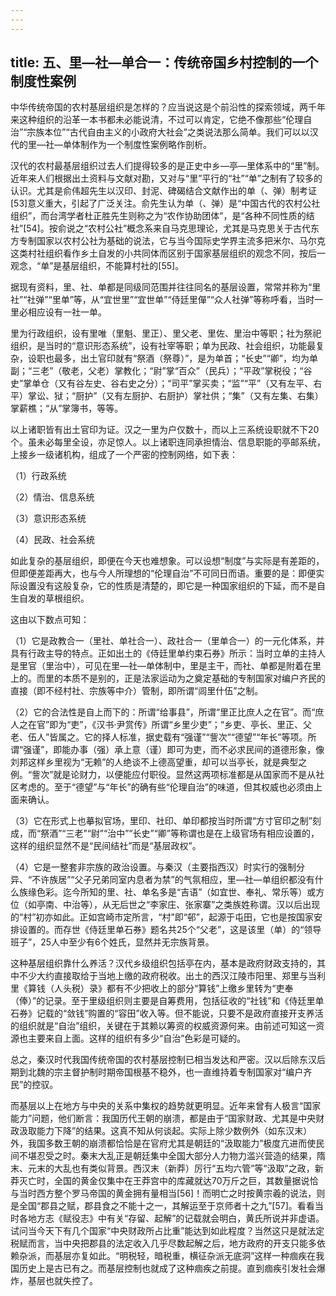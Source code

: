 ```yaml
---
---
---
```

title: 五、里—社—单合一：传统帝国乡村控制的一个制度性案例
---




中华传统帝国的农村基层组织是怎样的？应当说这是个前沿性的探索领域，两千年来这种组织的沿革一本书都未必能说清，不过可以肯定，它绝不像那些“伦理自治”“宗族本位”“古代自由主义的小政府大社会”之类说法那么简单。我们可以以汉代的里—社—单体制作为一个制度性案例略作剖析。

汉代的农村最基层组织过去人们提得较多的是正史中乡—亭—里体系中的“里”制。近年来人们根据出土资料与文献对勘，又对与“里”平行的“社”“单”之制有了较多的认识。尤其是俞伟超先生以汉印、封泥、碑碣结合文献作出的单（、弹）制考证[53]意义重大，引起了广泛关注。俞先生认为单（、弹）是“中国古代的农村公社组织”，而台湾学者杜正胜先生则称之为“农作协助团体”，是“各种不同性质的结社”[54]。按俞说之“农村公社”概念系来自马克思理论，尤其是马克思关于古代东方专制国家以农村公社为基础的说法，它与当今国际史学界主流多把米尔、马尔克这类村社组织看作乡土自发的小共同体而区别于国家基层组织的观念不同，按后一观念，“单”是基层组织，不能算村社的[55]。

据现有资料，里、社、单都是同级同范围并往往同名的基层设置，常常并称为“里社”“社弹”“里单”等，从“宜世里”“宜世单”“侍廷里僤”“众人社弹”等称呼看，当时一里必相应设有一社一单。

里为行政组织，设有里唯（里魁、里正）、里父老、里佐、里治中等职；社为祭祀组织，是当时的“意识形态系统”，设有社宰等职；单为民政、社会组织，功能最复杂，设职也最多，出土官印就有“祭酒（祭尊）”，是为单首；“长史”“卿”，均为单副；“三老”（敬老，父老）掌教化；“尉”掌“百众”（民兵）；“平政”掌税役；“谷史”掌单仓（又有谷左史、谷右史之分）；“司平”掌买卖；“监”“平”（又有左平、右平）掌讼、狱；“厨护”（又有左厨护、右厨护）掌社供；“集”（又有左集、右集）掌薪樵；“从”掌簿书，等等。

以上诸职皆有出土官印为证。汉之一里为户仅数十，而以上三系统设职就不下20个。虽未必每里全设，亦足惊人。以上诸职连同承担情治、信息职能的亭邮系统，上接乡一级诸机构，组成了一个严密的控制网络，如下表：

（1）行政系统



（2）情治、信息系统



（3）意识形态系统



（4）民政、社会系统



如此复杂的基层组织，即便在今天也难想象。可以设想“制度”与实际是有差距的，但即便差距再大，也与今人所理想的“伦理自治”不可同日而语。重要的是：即便实际设置没有这般复杂，它的性质是清楚的，即它是一种国家组织的下延，而不是自生自发的草根组织。

这由以下数点可知：

（1）它是政教合一（里社、单社合一）、政社合一（里单合一）的一元化体系，并具有行政主导的特点。正如出土的《侍廷里单约束石券》所示：当时立单的主持人是里官（里治中），可见在里—社—单体制中，里是主干，而社、单都是附着在里上的。而里的本质不是别的，正是法家运动为之奠定基础的专制国家对编户齐民的直接（即不经村社、宗族等中介）管制，即所谓“闾里什伍”之制。

（2）它的合法性是自上而下的：所谓“给事县”，所谓“里正比庶人之在官”。而“庶人之在官”即为“吏”，《汉书·尹赏传》所谓“乡里少吏”；“乡吏、亭长、里正、父老、伍人”皆属之。它的择人标准，据史载有“强谨”“訾次”“德望”“年长”等项。所谓“强谨”，即能办事（强）承上意（谨）即可为吏，而不必求民间的道德形象，像刘邦这样乡里视为“无赖”的人绝谈不上德高望重，却可以当亭长，就是典型之例。“訾次”就是论财力，以便能应付职役。显然这两项标准都是从国家而不是从社区考虑的。至于“德望”与“年长”的确有些“伦理自治”的味道，但其权威也必须由上面来确认。

（3）它在形式上也摹拟官场，里印、社印、单印都按当时所谓“方寸官印之制”刻成，而“祭酒”“三老”“尉”“治中”“长史”“卿”等称谓也是在上级官场有相应设置的，这样的组织显然不是“民间结社”而是“基层政权”。

（4）它是一整套非宗族的政治设置。与秦汉（主要指西汉）时实行的强制分异、“不许族居”“父子兄弟同室内息者为禁”的气氛相应，里—社—单组织都没有什么族缘色彩。迄今所知的里、社、单名多是“吉语”（如宜世、奉礼、常乐等）或方位（如亭南、中治等），从无后世之“李家庄、张家寨”之类族姓称谓。汉以后出现的“村”初亦如此。正如宫崎市定所言，“村”即“邨”，起源于屯田，它也是按国家安排设置的。而存世《侍廷里单石券》题名共25个“父老”，这是该里（单）的“领导班子”，25人中至少有6个姓氏，显然并无宗族背景。

这种基层组织靠什么养活？汉代乡级组织包括亭在内，基本是政府财政支持的，其中不少大约直接取给于当地上缴的政府税收。出土的西汉江陵市阳里、郑里与当利里《算钱（人头税）录》都有不少把收上的部分“算钱”上缴乡里转为“吏奉（俸）”的记录。至于里级组织则主要是自筹费用，包括征收的“社钱”和《侍廷里单石券》记载的“敛钱”购置的“容田”收入等。但不能说，只要不是政府直接开支养活的组织就是“自治”组织，关键在于其赖以筹资的权威资源何来。由前述可知这一资源也主要来自上面。这样的组织有多少“自治”色彩是可疑的。

总之，秦汉时代我国传统帝国的农村基层控制已相当发达和严密。汉以后除东汉后期到北魏的宗主督护制时期帝国根基不稳外，也一直维持着专制国家对“编户齐民”的控驭。

而基层以上在地方与中央的关系中集权的趋势就更明显。近年来曾有人极言“国家能力”问题，他们断言：我国历代王朝的崩溃，都是由于“国家财政、尤其是中央财政汲取能力下降”的结果。这真不知从何谈起。实际上除少数例外（如东汉末）外，我国多数王朝的崩溃都恰恰是在官府尤其是朝廷的“汲取能力”极度亢进而使民间不堪忍受之时。秦末大乱正是朝廷集中全国大部分人力物力滥兴营造的结果，隋末、元末的大乱也有类似背景。西汉末（新莽）厉行“五均六管”等“汲取”之政，新莽灭亡时，全国的黄金仅集中在王莽宫中的库藏就达70万斤之巨，其数量据说恰与当时西方整个罗马帝国的黄金拥有量相当[56]！而明亡之时按黄宗羲的说法，则是全国“郡县之赋，郡县食之不能十之一，其解运至于京师者十之九”[57]。看看当时各地方志《赋役志》中有关“存留、起解”的记载就会明白，黄氏所说并非虚语。试问当今天下有几个国家“中央财政所占比重”能达到如此程度？当然这只是就法定税赋而言，当中央把郡县的法定收入几乎尽数起解之后，地方政府的开支只能多依赖杂派，而基层亦复如此。“明税轻，暗税重，横征杂派无底洞”这样一种痼疾在我国历史上是古已有之。而基层控制也就成了这种痼疾之前提。直到痼疾引发社会爆炸，基层也就失控了。